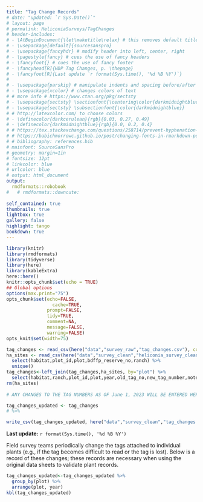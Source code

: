 ```yaml
---
title: "Tag Change Records"
# date: "updated: `r Sys.Date()`"
# layout: page
# permalink: HeliconiaSurveys/TagChanges
# header-includes:
# - \AtBeginDocument{\let\maketitle\relax} # this removes default title section
# - \usepackage[default]{sourcesanspro}
# - \usepackage{fancyhdr} # modify header into left, center, right
# - \pagestyle{fancy} # cues the use of fancy headers
# - \fancyfoot{} # cues the use of fancy footer
# - \fancyhead[R]{HDP Tag Changes, p. \thepage} 
# - \fancyfoot[R]{Last update `r format(Sys.time(), '%d %B %Y')`}
# 
# - \usepackage{parskip} # manipulate indents and spacing before/after paragra phs 
# - \usepackage{xcolor} # changes colors of text
# # more info # https://www.ctan.org/pkg/sectsty
# - \usepackage{sectsty} \sectionfont{\centering\color{darkmidnightblue}}
# - \usepackage{sectsty} \subsectionfont{\color{darkmidnightblue}}
# # http://latexcolor.com/ to choose colors
# - \definecolor{darkcerulean}{rgb}{0.03, 0.27, 0.49}
# - \definecolor{darkmidnightblue}{rgb}{0.0, 0.2, 0.4}
# # https://tex.stackexchange.com/questions/258714/prevent-hyphenation-across-lines-enforce-right-margin
# # https://babichmorrowc.github.io/post/changing-fonts-in-rmarkdown-pdfs/
# # bibliography: references.bib
# mainfont: SourceSansPro
# geometry: margin=1in
# fontsize: 12pt
# linkcolor: blue
# urlcolor: blue
# output: html_document
output: 
  rmdformats::robobook
#   # rmdformats::downcute:
    
self_contained: true
thumbnails: true
lightbox: true
gallery: false
highlight: tango
bookdown: true
---
```




```r
library(knitr)
library(rmdformats)
library(tidyverse)
library(here)
library(kableExtra)
here::here()
knitr::opts_chunk$set(echo = TRUE)
## Global options
options(max.print="75")
opts_chunk$set(echo=FALSE,
	             cache=TRUE,
               prompt=FALSE,
               tidy=TRUE,
               comment=NA,
               message=FALSE,
               warning=FALSE)
opts_knit$set(width=75)
```

```r

tag_changes <- read_csv(here("data","survey_raw","tag_changes.csv"), col_types = cols())
ha_sites <- read_csv(here("data","survey_clean","heliconia_survey_clean.csv"), col_types = cols()) %>% 
  select(habitat,plot_id,plot,bdffp_reserve_no,ranch) %>% 
  unique()
tag_changes<-left_join(tag_changes,ha_sites, by="plot") %>% 
  select(habitat,ranch,plot_id,plot,year,old_tag_no,new_tag_number,notes)
rm(ha_sites)
  
# ANY CHANGES TO THE TAG NUMBERS AS OF June 1, 2023 WILL BE ENTERED HERE

tag_changes_updated <- tag_changes
# %>% 

write_csv(tag_changes_updated, here("data","survey_clean","tag_changes.csv"))
```


<!-- ## Tag Number Changes -->

**Last update:** `r format(Sys.time(), '%d %B %Y')`

Field survey teams periodically change the tags attached to individual plants (e.g., if the tag becomes difficult to read or the tag is lost). Below is a record of these changes; these records are necessary when using the original data sheets to validate plant records.    

```r

tag_changes_updated<-tag_changes_updated %>%
  group_by(plot) %>%
  arrange(plot, year)
kbl(tag_changes_updated)
```


